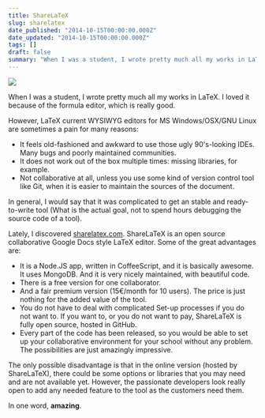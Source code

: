 ```yaml
---
title: ShareLaTeX
slug: sharelatex
date_published: "2014-10-15T00:00:00.000Z"
date_updated: "2014-10-15T00:00:00.000Z"
tags: []
draft: false
summary: "When I was a student, I wrote pretty much all my works in LaTeX. I loved it because of the formula editor, which is really good."
---
```


![](/content/images/downloaded_images/ShareLaTeX/0-jtW8ZExh-l4fBlc5.png)

When I was a student, I wrote pretty much all my works in LaTeX. I loved it because of the formula editor, which is really good.

However, LaTeX current WYSIWYG editors for MS Windows/OSX/GNU Linux are sometimes a pain for many reasons:

- It feels old-fashioned and awkward to use those ugly 90's-looking IDEs. Many bugs and poorly maintained communities.
- It does not work out of the box multiple times: missing libraries, for example.
- Not collaborative at all, unless you use some kind of version control tool like Git, when it is easier to maintain the sources of the document.

In general, I would say that it was complicated to get an stable and ready-to-write tool (What is the actual goal, not to spend hours debugging the source code of a tool).

Lately, I discovered [sharelatex.com](http://www.carlosbaraza.com/sharelatex/www.sharelatex.com). ShareLaTeX is an open source collaborative Google Docs style LaTeX editor. Some of the great advantages are:

- It is a Node.JS app, written in CoffeeScript, and it is basically awesome. It uses MongoDB. And it is very nicely maintained, with beautiful code.
- There is a free version for one collaborator.
- And a fair premium version (15€/month for 10 users). The price is just nothing for the added value of the tool.
- You do not have to deal with complicated Set-up processes if you do not want to. If you want to, or you do not want to pay, ShareLaTeX is fully open source, hosted in GitHub.
- Every part of the code has been released, so you would be able to set up your collaborative environment for your school without any problem. The possibilities are just amazingly impressive.

The only possible disadvantage is that in the online version (hosted by ShareLaTeX), there could be some options or libraries that you may need and are not available yet. However, the passionate developers look really open to add any needed feature to the tool as the customers need them.

In one word, **amazing**.

